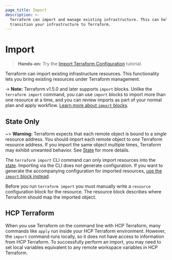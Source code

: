 ```yaml
---
page_title: Import
description: >-
  Terraform can import and manage existing infrastructure. This can help you
  transition your infrastructure to Terraform.
---
```


# Import

> **Hands-on:** Try the [Import Terraform Configuration](/terraform/tutorials/state/state-import?utm_source=WEBSITE&utm_medium=WEB_IO&utm_offer=ARTICLE_PAGE&utm_content=DOCS) tutorial.

Terraform can import existing infrastructure resources. This functionality lets you bring existing resources under Terraform management.

-> **Note:** Terraform v1.5.0 and later supports `import` blocks. Unlike the `terraform import` command, you can use `import` blocks to import more than one resource at a time, and you can review imports as part of your normal plan and apply workflow. [Learn more about `import` blocks](/terraform/language/import).

## State Only

~> **Warning:** Terraform expects that each remote object is bound to a _single_ resource address. You should import each remote object to _one_ Terraform resource address. If you import the same object multiple times, Terraform may exhibit unwanted behavior. See [State](/terraform/language/state) for more details.

The `terraform import` CLI command can only import resources into the [state](/terraform/language/state). Importing via the CLI does _not_ generate configuration. If you want to generate the accompanying configuration for imported resources, [use the `import` block instead](/terraform/language/import).

Before you run `terraform import` you must manually write a `resource` configuration block for the resource. The resource block describes where Terraform should map the imported object.

## HCP Terraform

When you use Terraform on the command line with HCP Terraform, many commands like `apply` run inside your HCP Terraform environment. However, the `import` command runs locally, so it does not have access to information from HCP Terraform. To successfully perform an import, you may need to set local variables equivalent to any remote workspace variables in HCP Terraform.
